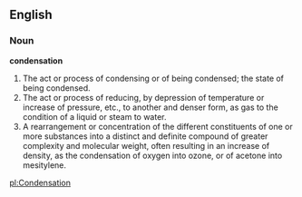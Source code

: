 ==English==

===Noun===

'''condensation'''

#The act or process of condensing or of being condensed; the state of being condensed.
#The act or process of reducing, by depression of temperature or increase of pressure, etc., to another and denser form, as gas to the condition of a liquid or steam to water.
#A rearrangement or concentration of the different constituents of one or more substances into a distinct and definite compound of greater complexity and molecular weight, often resulting in an increase of density, as the condensation of oxygen into ozone, or of acetone into mesitylene.

[[pl:Condensation]]